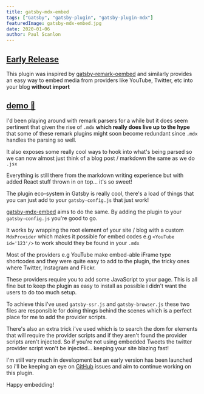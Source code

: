 ```yaml
---
title: gatsby-mdx-embed
tags: ["Gatsby", "gatsby-plugin", "gatsby-plugin-mdx"]
featuredImage: gatsby-mdx-embed.jpg
date: 2020-01-06
author: Paul Scanlon
---
```


## [Early Release](#early-release)

This plugin was inspired by [gatsby-remark-oembed](https://github.com/raae/gatsby-remark-oembed) and similarly provides an easy way to embed media from providers like YouTube, Twitter, etc into your blog **without import**

## [demo 🧼](https://gatsby-mdx-embed.netlify.com/)

I'd been playing around with remark parsers for a while but it does seem pertinent that given the rise of `.mdx` **which really does live up to the hype** that some of these remark plugins might soon become redundant since `.mdx` handles the parsing so well.

It also exposes some really cool ways to hook into what's being parsed so we can now almost just think of a blog post / markdown the same as we do `.jsx`

Everything is still there from the markdown writing experience but with added React stuff thrown in on top... it's so sweet!

The plugin eco-system in Gatsby is really cool, there's a load of things that you can just add to your `gatsby-config.js` that just work!

[gatsby-mdx-embed](https://gatsby-mdx-embed.netlify.com/) aims to do the same. By adding the plugin to your `gatsby-config.js` you're good to go.

It works by wrapping the root element of your site / blog with a custom `MdxProvider` which makes it possible for embed codes e.g `<YouTube id='123'/>` to work should they be found in your `.mdx`

Most of the providers e.g YouTube make embed-able iFrame type shortcodes and they were quite easy to add to the plugin, the tricky ones where Twitter, Instagram and Flickr.

These providers require you to add some JavaScript to your page. This is all fine but to keep the plugin as easy to install as possible i didn't want the users to do too much setup.

To achieve this i've used `gatsby-ssr.js` and `gatsby-browser.js` these two files are responsible for doing things behind the scenes which is a perfect place for me to add the provider scripts.

There's also an extra trick i've used which is to search the dom for elements that will require the provider scripts and if they aren't found the provider scripts aren't injected. So if you're not using embedded Tweets the twitter provider script won't be injected... keeping your site blazing fast!

I'm still very much in development but an early version has been launched so i'll be keeping an eye on [GitHub](https://github.com/PaulieScanlon/gatsby-mdx-embed) issues and aim to continue working on this plugin.

Happy embedding!
